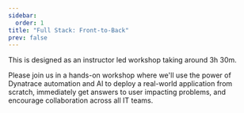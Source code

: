 ---
sidebar:
  order: 1
title: "Full Stack: Front-to-Back"
prev: false
---

This is designed as an instructor led workshop taking around 3h 30m.

Please join us in a hands-on workshop where we'll use the power of Dynatrace automation and AI to deploy a real-world application from scratch, immediately get answers to user impacting problems, and encourage collaboration across all IT teams.
